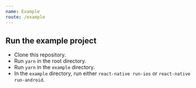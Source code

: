 ```yaml
---
name: Example
route: /example
---
```


## Run the example project

- Clone this repository.
- Run `yarn` in the root directory.
- Run `yarn` in the `example` directory.
- In the `example` directory, run either `react-native run-ios` or `react-native run-android`.
